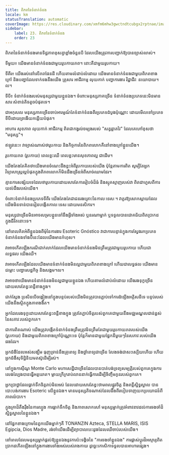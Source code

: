 ```yaml
---
title: ពិភពនៃទំនាក់ទំនង
locale: km
statusTranslation: automatic
coverImage: https://res.cloudinary.com/xmfm6mhw3gwctndtcubgx2rptnae/image/upload/v1740468922/small_cover_tratado_de_psicologia_revolucionaria_a4c0dca4e0.webp
sidebar:
    label: 23. ពិភពនៃទំនាក់ទំនង
    order: 23
---
```

ពិភពនៃទំនាក់ទំនងមានទិដ្ឋភាពខុសគ្នាខ្លាំងចំនួនបី ដែលយើងត្រូវការបញ្ជាក់ឱ្យបានច្បាស់លាស់។

ទីមួយ៖ យើងមានទំនាក់ទំនងជាមួយរូបកាយភព។ នោះគឺជាមួយរូបកាយ។

ទីពីរ៖ យើងរស់នៅលើភពផែនដី ហើយតាមលំដាប់លំដោយ យើងមានទំនាក់ទំនងជាមួយពិភពខាងក្រៅ និងបញ្ហាដែលទាក់ទងនឹងយើង គ្រួសារ អាជីវកម្ម លុយកាក់ បញ្ហាការងារ វិជ្ជាជីវៈ នយោបាយ។ល។

ទីបី៖ ទំនាក់ទំនងរបស់មនុស្សជាមួយខ្លួនឯង។ ចំពោះមនុស្សភាគច្រើន ទំនាក់ទំនងប្រភេទនេះមិនមានសារៈសំខាន់តិចតួចបំផុតទេ។

ជាអកុសល មនុស្សភាគច្រើនចាប់អារម្មណ៍តែទំនាក់ទំនងពីរប្រភេទដំបូងប៉ុណ្ណោះ ដោយមើលទៅប្រភេទទីបីដោយព្រងើយកន្តើយបំផុត។

អាហារ សុខភាព លុយកាក់ អាជីវកម្ម ពិតជាកង្វល់ចម្បងរបស់ "សត្វឆ្លាតវៃ" ដែលគេហៅខុសថា "មនុស្ស"។

ឥឡូវនេះ៖ វាច្បាស់ណាស់ថារូបកាយ និងកិច្ចការនៃពិភពលោកគឺនៅខាងក្រៅខ្លួនយើង។

រូបកាយភព (រូបកាយ) ពេលខ្លះឈឺ ពេលខ្លះមានសុខភាពល្អ ជាដើម។

យើងតែងតែគិតថាយើងមានចំណេះដឹងខ្លះអំពីរូបកាយរបស់យើង ប៉ុន្តែតាមការពិត សូម្បីតែអ្នកវិទ្យាសាស្ត្រល្អបំផុតក្នុងពិភពលោកក៏មិនដឹងច្រើនអំពីសាច់ឈាមដែរ។

គ្មានការសង្ស័យទេដែលថារូបកាយដោយសារតែការរៀបចំដ៏ធំ និងស្មុគស្មាញរបស់វា ពិតជាហួសពីការយល់ដឹងរបស់យើង។

ចំពោះទំនាក់ទំនងប្រភេទទីពីរ យើងតែងតែជាជនរងគ្រោះនៃកាលៈទេសៈ។ វាគួរឱ្យសោកស្តាយដែលយើងមិនទាន់បានរៀនបង្កើតកាលៈទេសៈដោយមនសិការ។

មនុស្សជាច្រើនមិនអាចសម្របខ្លួនទៅនឹងអ្វីទាំងអស់ ឬនរណាម្នាក់ ឬទទួលបានជោគជ័យពិតប្រាកដក្នុងជីវិតនោះទេ។

នៅពេលគិតអំពីខ្លួនឯងពីមុំនៃការងារ Esoteric Gnóstico វាជាការបន្ទាន់ក្នុងការស្វែងរកប្រភេទទំនាក់ទំនងទាំងបីនេះដែលយើងមានកំហុស។

វាអាចកើតឡើងករណីជាក់លាក់ដែលយើងមានទំនាក់ទំនងមិនត្រឹមត្រូវជាមួយរូបកាយ ហើយជាលទ្ធផល យើងឈឺ។

វាអាចកើតឡើងដែលយើងមានទំនាក់ទំនងមិនល្អជាមួយពិភពខាងក្រៅ ហើយជាលទ្ធផល យើងមានជម្លោះ បញ្ហាសេដ្ឋកិច្ច និងសង្គម។ល។

វាអាចថាយើងមានទំនាក់ទំនងមិនល្អជាមួយខ្លួនឯង ហើយតាមលំដាប់លំដោយ យើងរងទុក្ខច្រើនដោយសារតែខ្វះពន្លឺខាងក្នុង។

ជាក់ស្តែង ប្រសិនបើចង្កៀងនៅក្នុងបន្ទប់របស់យើងមិនត្រូវបានភ្ជាប់ទៅការដំឡើងអគ្គិសនីទេ បន្ទប់របស់យើងនឹងស្ថិតក្នុងភាពងងឹត។

អ្នកដែលរងទុក្ខដោយសារតែខ្វះពន្លឺខាងក្នុង ត្រូវតែភ្ជាប់ចិត្តរបស់ពួកគេជាមួយនឹងមជ្ឈមណ្ឌលជាន់ខ្ពស់នៃសភាវៈរបស់ពួកគេ។

ជាការពិតណាស់ យើងត្រូវបង្កើតទំនាក់ទំនងត្រឹមត្រូវមិនត្រឹមតែជាមួយរូបកាយភពរបស់យើង (រូបកាយ) និងជាមួយពិភពខាងក្រៅប៉ុណ្ណោះទេ ប៉ុន្តែក៏មានជាមួយផ្នែកនីមួយៗនៃសភាវៈរបស់យើងផងដែរ។

អ្នកជំងឺដែលអស់សង្ឃឹម ធុញទ្រាន់នឹងគ្រូពេទ្យ និងថ្នាំពេទ្យជាច្រើន លែងចង់ជាសះស្បើយហើយ ហើយអ្នកជំងឺសុទិដ្ឋិនិយមតស៊ូដើម្បីរស់។

នៅក្នុងកាស៊ីណូ Monte Carlo មហាសេដ្ឋីជាច្រើនដែលបានបាត់បង់ទ្រព្យសម្បត្តិរបស់ពួកគេក្នុងការលេងល្បែងបានធ្វើអត្តឃាត។ ម្តាយក្រីក្ររាប់លាននាក់ធ្វើការដើម្បីចិញ្ចឹមកូនរបស់ពួកគេ។

អ្នកប្រាថ្នាដែលធ្លាក់ទឹកចិត្តរាប់មិនអស់ ដែលដោយសារតែខ្វះថាមពលផ្លូវចិត្ត និងពន្លឺស្និទ្ធស្នាល បានបោះបង់ការងារ Esoteric លើខ្លួនឯង។ មានមនុស្សតិចណាស់ដែលដឹងពីរបៀបទាញយកប្រយោជន៍ពីភាពលំបាក។

ក្នុងគ្រាដ៏តឹងរ៉ឹងនៃការល្បួង ការធ្លាក់ទឹកចិត្ត និងភាពសោកសៅ មនុស្សម្នាក់ត្រូវអំពាវនាវដល់ការចងចាំដ៏ស្និទ្ធស្នាលនៃខ្លួនឯង។

នៅផ្នែកខាងក្រោមនៃពួកយើងម្នាក់ៗគឺ TONANZIN Azteca, STELLA MARIS, ISIS Egipcia, Dios Madre, រង់ចាំយើងដើម្បីព្យាបាលបេះដូងដែលឈឺចាប់របស់យើង។

នៅពេលដែលមនុស្សម្នាក់ផ្តល់ឱ្យខ្លួនឯងនូវការប៉ះទង្គិចនៃ "ការចងចាំខ្លួនឯង" ការផ្លាស់ប្តូរដ៏អស្ចារ្យពិតប្រាកដកើតឡើងនៅក្នុងការងារទាំងអស់របស់រាងកាយ ដូច្នេះកោសិកាទទួលបានអាហារផ្សេង។

